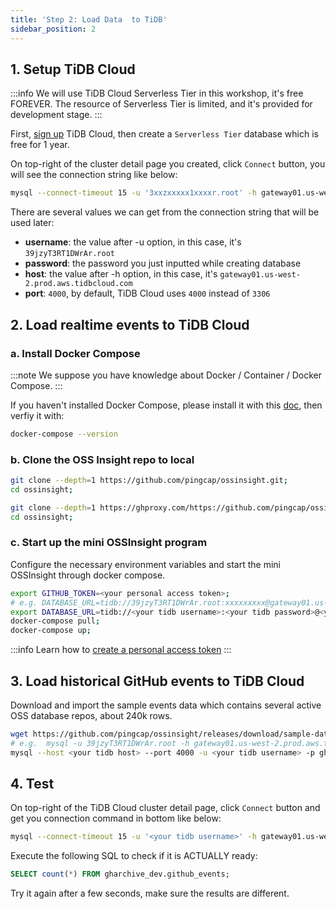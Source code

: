 ```yaml
---
title: 'Step 2: Load Data  to TiDB'
sidebar_position: 2
---
```



## 1. Setup TiDB Cloud

:::info
We will use TiDB Cloud Serverless Tier in this workshop, it's free FOREVER. The resource of Serverless Tier is limited, and it's provided for development stage.
:::

First, [sign up](https://tidbcloud.com/?utm_source=ossinsight&utm_medium=referral) TiDB Cloud, then create a `Serverless Tier` database which is free for 1 year.

On top-right of the cluster detail page you created, click `Connect` button, you will see the connection string like below:
```bash
mysql --connect-timeout 15 -u '3xxzxxxxx1xxxxr.root' -h gateway01.us-west-2.prod.aws.tidbcloud.com -P 4000 -D test -p
```

There are several values we can get from the connection string that will be used later:

* **username**: the value after -u option, in this case, it's `39jzyT3RT1DWrAr.root` 
* **password**: the password you just inputted while creating database 
* **host**: the value after -h option, in this case, it's `gateway01.us-west-2.prod.aws.tidbcloud.com`
* **port**: `4000`, by default, TiDB Cloud uses `4000` instead of `3306`

## 2. Load realtime events to TiDB Cloud

### a. Install Docker Compose

:::note
We suppose you have knowledge about Docker / Container / Docker Compose.
:::

If you haven't installed Docker Compose, please install it with this [doc](https://docs.docker.com/compose/install/), then verfiy it with:

```bash
docker-compose --version
```

### b. Clone the OSS Insight repo to local

<Tabs>
<TabItem value="github" label="GitHub" default>

```bash
git clone --depth=1 https://github.com/pingcap/ossinsight.git;
cd ossinsight;
```
</TabItem>
<TabItem value="ghproxy" label="GHProxy">

```bash
git clone --depth=1 https://ghproxy.com/https://github.com/pingcap/ossinsight.git;
cd ossinsight;
```

</TabItem>
</Tabs>


### c. Start up the mini OSSInsight program

Configure the necessary environment variables and start the mini OSSInsight through docker compose.


```bash
export GITHUB_TOKEN=<your personal access token>;
# e.g. DATABASE_URL=tidb://39jzyT3RT1DWrAr.root:xxxxxxxxx@gateway01.us-west-2.prod.aws.tidbcloud.com:4000/gharchive_dev
export DATABASE_URL=tidb://<your tidb username>:<your tidb password>@<your tidb host>:4000/gharchive_dev;
docker-compose pull;
docker-compose up;
```

:::info
Learn how to [create a personal access token](/docs/workshop/mini-ossinsight/step-by-step/find-data-source#creating-a-personal-access-token)
:::


## 3. Load historical GitHub events to TiDB Cloud

Download and import the sample events data which contains several active OSS database repos, about 240k rows.

```bash
wget https://github.com/pingcap/ossinsight/releases/download/sample-data/gharchive_dev.github_events.000000000.sql;
# e.g.  mysql -u 39jzyT3RT1DWrAr.root -h gateway01.us-west-2.prod.aws.tidbcloud.com -P 4000 -p gharchive_dev < gharchive_dev.github_events.000000000.sql
mysql --host <your tidb host> --port 4000 -u <your tidb username> -p gharchive_dev < gharchive_dev.github_events.000000000.sql
```

## 4. Test

On top-right of the TiDB Cloud cluster detail page, click `Connect` button and get you connection command in bottom like below:
```bash
mysql --connect-timeout 15 -u '<your tidb username>' -h gateway01.us-west-2.prod.aws.tidbcloud.com -P 4000 -D test -p
```

Execute the following SQL to check if it is ACTUALLY ready:

```sql
SELECT count(*) FROM gharchive_dev.github_events;
```

Try it again after a few seconds, make sure the results are different.
